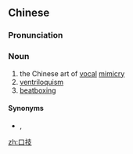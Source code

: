==Chinese==
{{zh-forms}}

===Pronunciation===
{{zh-pron
|m=kǒujì
|c=hau2 gei6
|mn=kháu-ki
|cat=n
}}

===Noun===
{{zh-noun}}

# the Chinese art of [[vocal]] [[mimicry]]
# [[ventriloquism]]
# [[beatboxing]]

====Synonyms====
* {{qualifier|ventriloquism}} {{zh-l|腹語術}}, {{zh-l|腹語}}

[[zh:口技]]